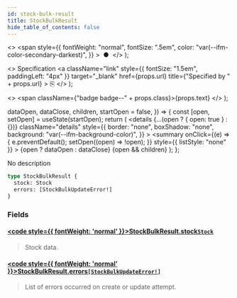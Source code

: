 ```yaml
---
id: stock-bulk-result
title: StockBulkResult
hide_table_of_contents: false
---
```


  <>
    <span
      style={{
        fontWeight: "normal",
        fontSize: ".5em",
        color: "var(--ifm-color-secondary-darkest)",
      }}
    >
      &nbsp;●&nbsp;
    </span>
  </>
);

  <>
    Specification
    <a
      className="link"
      style={{ fontSize: "1.5em", paddingLeft: "4px" }}
      target="\_blank"
      href={props.url}
      title={"Specified by " + props.url}
    >
      ⎘
    </a>
  </>
);

  <>
    <span className={"badge badge--" + props.class}>{props.text}</span>
  </>
);


  dataOpen,
  dataClose,
  children,
  startOpen = false,
}) => {
  const [open, setOpen] = useState(startOpen);
  return (
    <details
      {...(open ? { open: true } : {})}
      className="details"
      style={{
        border: "none",
        boxShadow: "none",
        background: "var(--ifm-background-color)",
      }}
    >
      <summary
        onClick={(e) => {
          e.preventDefault();
          setOpen((open) => !open);
        }}
        style={{ listStyle: "none" }}
      >
        {open ? dataOpen : dataClose}
      </summary>
      {open && children}
    </details>
  );
};

No description

```graphql
type StockBulkResult {
  stock: Stock
  errors: [StockBulkUpdateError!]
}
```

### Fields

#### [<code style={{ fontWeight: 'normal' }}>StockBulkResult.<b>stock</b></code>](#)<Bullet />[`Stock`](../../../api-storefront/products/objects/stock) <Badge class="secondary" text="object"/>

> Stock data.

#### [<code style={{ fontWeight: 'normal' }}>StockBulkResult.<b>errors</b></code>](#)<Bullet />[`[StockBulkUpdateError!]`](../../../api-storefront/products/objects/stock-bulk-update-error) <Badge class="secondary" text="list"/> <Badge class="secondary" text="object"/>

> List of errors occurred on create or update attempt.
